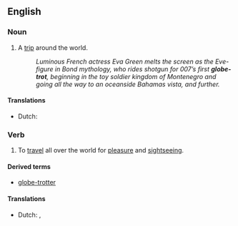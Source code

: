 ==English==

===Noun===
{{en-noun}}

# A [[trip]] around the world.
#: {{rfdate|this seems like a quotation}} ''Luminous French actress Eva Green melts the screen as the Eve-figure in Bond mythology, who rides shotgun for 007’s first '''globe-trot''', beginning in the toy soldier kingdom of Montenegro and going all the way to an oceanside Bahamas vista, and further.''

====Translations====
{{trans-top|trip around the world}}
*Dutch: {{t-|nl|wereldreis|f}}
{{trans-mid}}
{{trans-bottom}}

===Verb===
{{en-verb|globe-trot|t|ing}}

# To [[travel]] all over the world for [[pleasure]] and [[sightseeing]].

====Derived terms====
* [[globe-trotter]]

====Translations====
{{trans-top|travel all over the world}}
*Dutch: {{t-|nl|globetrotten}}, {{t+|nl|een}} {{t-|nl|wereldreis}} {{t+|nl|maken}}
{{trans-mid}}
{{trans-bottom}}